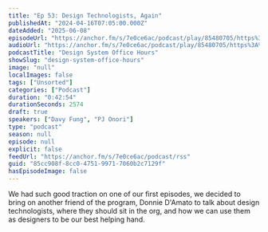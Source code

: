 ```yaml
---
title: "Ep 53: Design Technologists, Again"
publishedAt: "2024-04-16T07:05:00.000Z"
dateAdded: "2025-06-08"
episodeUrl: "https://anchor.fm/s/7e0ce6ac/podcast/play/85480705/https%3A%2F%2Fd3ctxlq1ktw2nl.cloudfront.net%2Fstaging%2F2024-3-16%2F3f7ca347-ad5f-9d80-0f66-7ba3adbea2d2.mp3"
audioUrl: "https://anchor.fm/s/7e0ce6ac/podcast/play/85480705/https%3A%2F%2Fd3ctxlq1ktw2nl.cloudfront.net%2Fstaging%2F2024-3-16%2F3f7ca347-ad5f-9d80-0f66-7ba3adbea2d2.mp3"
podcastTitle: "Design System Office Hours"
showSlug: "design-system-office-hours"
image: "null"
localImages: false
tags: ["Unsorted"]
categories: ["Podcast"]
duration: "0:42:54"
durationSeconds: 2574
draft: true
speakers: ["Davy Fung", "PJ Onori"]
type: "podcast"
season: null
episode: null
explicit: false
feedUrl: "https://anchor.fm/s/7e0ce6ac/podcast/rss"
guid: "85cc908f-8cc0-4751-9971-7060b2c7129f"
hasEpisodeImage: false
---
```

We had such good traction on one of our first episodes, we decided to bring on another friend of the program, Donnie D'Amato to talk about design technologists, where they should sit in the org, and how we can use them as designers to be our best helping hand.
